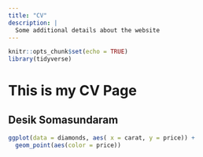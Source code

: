 ```yaml
---
title: "CV"
description: |
  Some additional details about the website
---
```


```r
knitr::opts_chunk$set(echo = TRUE)
library(tidyverse)
```

# This is my CV Page

## Desik Somasundaram

```r
ggplot(data = diamonds, aes( x = carat, y = price)) +
  geom_point(aes(color = price))

```

